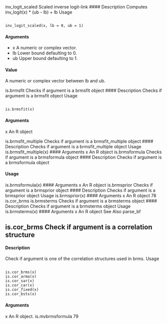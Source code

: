 

inv_logit_scaled Scaled inverse logit-link
#### Description 
Computes inv_logit(x) * (ub - lb) + lb
Usage
<pre><code>
inv_logit_scaled(x, lb = 0, ub = 1)
</code></pre>

#### Arguments
* x A numeric or complex vector.
* lb Lower bound defaulting to 0.
* ub Upper bound defaulting to 1.

#### Value
A numeric or complex vector between lb and ub.

is.brmsfit Checks if argument is a brmsfit object
#### Description 
Checks if argument is a brmsfit object
Usage
<pre><code>
is.brmsfit(x)
</code></pre>
#### Arguments
x An R object



is.brmsfit_multiple Checks if argument is a brmsfit_multiple object
#### Description 
Checks if argument is a brmsfit_multiple object
Usage
is.brmsfit_multiple(x)
#### Arguments
x An R object
is.brmsformula Checks if argument is a brmsformula object
#### Description 
Checks if argument is a brmsformula object

#### Usage
is.brmsformula(x)
#### Arguments
x An R object
is.brmsprior Checks if argument is a brmsprior object
#### Description 
Checks if argument is a brmsprior object
Usage
is.brmsprior(x)
#### Arguments
x An R object
78 is.cor_brms
is.brmsterms Checks if argument is a brmsterms object
#### Description 
Checks if argument is a brmsterms object
Usage
is.brmsterms(x)
#### Arguments
x An R object
See Also
parse_bf

## is.cor_brms Check if argument is a correlation structure
#### Description 
Check if argument is one of the correlation structures used in brms.
Usage

<pre><code>
is.cor_brms(x)
is.cor_arma(x)
is.cor_sar(x)
is.cor_car(x)
is.cor_fixed(x)
is.cor_bsts(x)
</code></pre>

#### Arguments
x An R object.
is.mvbrmsformula 79
